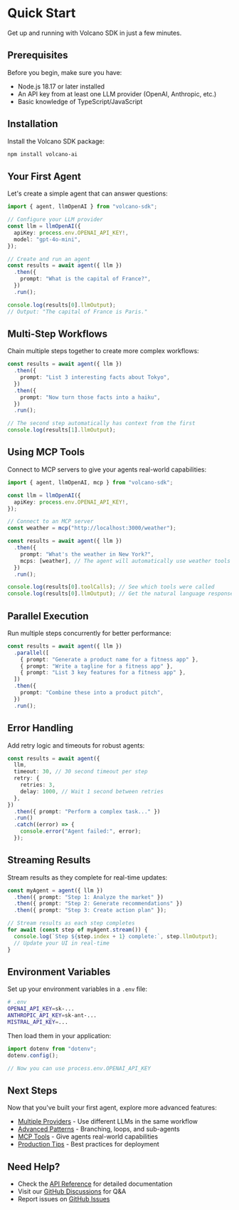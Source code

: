 # Quick Start

Get up and running with Volcano SDK in just a few minutes.

## Prerequisites

Before you begin, make sure you have:

- Node.js 18.17 or later installed
- An API key from at least one LLM provider (OpenAI, Anthropic, etc.)
- Basic knowledge of TypeScript/JavaScript

## Installation

Install the Volcano SDK package:

```bash
npm install volcano-ai
```

## Your First Agent

Let's create a simple agent that can answer questions:

```typescript
import { agent, llmOpenAI } from "volcano-sdk";

// Configure your LLM provider
const llm = llmOpenAI({
  apiKey: process.env.OPENAI_API_KEY!,
  model: "gpt-4o-mini",
});

// Create and run an agent
const results = await agent({ llm })
  .then({
    prompt: "What is the capital of France?",
  })
  .run();

console.log(results[0].llmOutput);
// Output: "The capital of France is Paris."
```

## Multi-Step Workflows

Chain multiple steps together to create more complex workflows:

```typescript
const results = await agent({ llm })
  .then({
    prompt: "List 3 interesting facts about Tokyo",
  })
  .then({
    prompt: "Now turn those facts into a haiku",
  })
  .run();

// The second step automatically has context from the first
console.log(results[1].llmOutput);
```

## Using MCP Tools

Connect to MCP servers to give your agents real-world capabilities:

```typescript
import { agent, llmOpenAI, mcp } from "volcano-sdk";

const llm = llmOpenAI({
  apiKey: process.env.OPENAI_API_KEY!,
});

// Connect to an MCP server
const weather = mcp("http://localhost:3000/weather");

const results = await agent({ llm })
  .then({
    prompt: "What's the weather in New York?",
    mcps: [weather], // The agent will automatically use weather tools
  })
  .run();

console.log(results[0].toolCalls); // See which tools were called
console.log(results[0].llmOutput); // Get the natural language response
```

## Parallel Execution

Run multiple steps concurrently for better performance:

```typescript
const results = await agent({ llm })
  .parallel([
    { prompt: "Generate a product name for a fitness app" },
    { prompt: "Write a tagline for a fitness app" },
    { prompt: "List 3 key features for a fitness app" },
  ])
  .then({
    prompt: "Combine these into a product pitch",
  })
  .run();
```

## Error Handling

Add retry logic and timeouts for robust agents:

```typescript
const results = await agent({
  llm,
  timeout: 30, // 30 second timeout per step
  retry: {
    retries: 3,
    delay: 1000, // Wait 1 second between retries
  },
})
  .then({ prompt: "Perform a complex task..." })
  .run()
  .catch((error) => {
    console.error("Agent failed:", error);
  });
```

## Streaming Results

Stream results as they complete for real-time updates:

```typescript
const myAgent = agent({ llm })
  .then({ prompt: "Step 1: Analyze the market" })
  .then({ prompt: "Step 2: Generate recommendations" })
  .then({ prompt: "Step 3: Create action plan" });

// Stream results as each step completes
for await (const step of myAgent.stream()) {
  console.log(`Step ${step.index + 1} complete:`, step.llmOutput);
  // Update your UI in real-time
}
```

## Environment Variables

Set up your environment variables in a `.env` file:

```bash
# .env
OPENAI_API_KEY=sk-...
ANTHROPIC_API_KEY=sk-ant-...
MISTRAL_API_KEY=...
```

Then load them in your application:

```typescript
import dotenv from "dotenv";
dotenv.config();

// Now you can use process.env.OPENAI_API_KEY
```

## Next Steps

Now that you've built your first agent, explore more advanced features:

- [Multiple Providers](/docs/providers) - Use different LLMs in the same workflow
- [Advanced Patterns](/docs/patterns) - Branching, loops, and sub-agents
- [MCP Tools](/docs/features#mcp-tools) - Give agents real-world capabilities
- [Production Tips](/docs/features#production) - Best practices for deployment

## Need Help?

- Check the [API Reference](/docs/api) for detailed documentation
- Visit our [GitHub Discussions](https://github.com/Kong/volcano-sdk/discussions) for Q&A
- Report issues on [GitHub Issues](https://github.com/Kong/volcano-sdk/issues)
